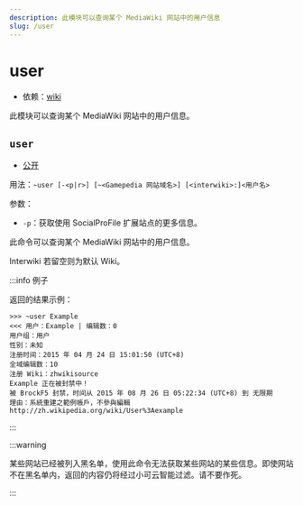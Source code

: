 ```yaml
---
description: 此模块可以查询某个 MediaWiki 网站中的用户信息
slug: /user
---
```


# user

- 依赖：[wiki](wiki)

此模块可以查询某个 MediaWiki 网站中的用户信息。

## `user`

- [公开](permissions)

用法：`~user [-<p|r>] [~<Gamepedia 网站域名>] [<interwiki>:]<用户名>`

参数：

- `-p`：获取使用 SocialProFile 扩展站点的更多信息。

此命令可以查询某个 MediaWiki 网站中的用户信息。

Interwiki 若留空则为默认 Wiki。

:::info 例子

返回的结果示例：

```
>>> ~user Example
<<< 用户：Example | 编辑数：0
用户组：用户
性别：未知
注册时间：2015 年 04 月 24 日 15:01:50 (UTC+8)
全域编辑数：10
注册 Wiki：zhwikisource
Example 正在被封禁中！
被 BrockF5 封禁，时间从 2015 年 08 月 26 日 05:22:34 (UTC+8) 到 无限期
理由：系統重建之範例帳戶，不參與編輯
http://zh.wikipedia.org/wiki/User%3Aexample
```

:::

:::warning

某些网站已经被列入黑名单，使用此命令无法获取某些网站的某些信息。即使网站不在黑名单内，返回的内容仍将经过小可云智能过滤。请不要作死。

:::
